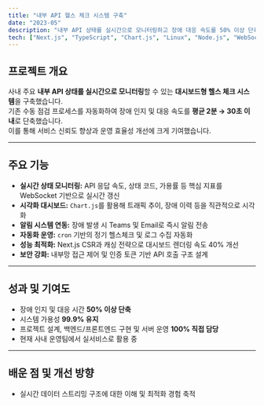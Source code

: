 ```yaml
---
title: "내부 API 헬스 체크 시스템 구축"
date: "2023-05"
description: "내부 API 상태를 실시간으로 모니터링하고 장애 대응 속도를 50% 이상 단축한 대시보드형 헬스 체크 시스템 개발"
tech: ["Next.js", "TypeScript", "Chart.js", "Linux", "Node.js", "WebSocket", "Redis", "Docker"]
---
```


## 프로젝트 개요
사내 주요 **내부 API 상태를 실시간으로 모니터링**할 수 있는 **대시보드형 헬스 체크 시스템**을 구축했습니다.  
기존 수동 점검 프로세스를 자동화하여 장애 인지 및 대응 속도를 **평균 2분 → 30초 이내**로 단축했습니다.  
이를 통해 서비스 신뢰도 향상과 운영 효율성 개선에 크게 기여했습니다.

---

## 주요 기능
- **실시간 상태 모니터링:** API 응답 속도, 상태 코드, 가용률 등 핵심 지표를 WebSocket 기반으로 실시간 갱신  
- **시각화 대시보드:** `Chart.js`를 활용해 트래픽 추이, 장애 이력 등을 직관적으로 시각화  
- **알림 시스템 연동:** 장애 발생 시 Teams 및 Email로 즉시 알림 전송  
- **자동화 운영:** `cron` 기반의 정기 헬스체크 및 로그 수집 자동화  
- **성능 최적화:** Next.js CSR과 캐싱 전략으로 대시보드 렌더링 속도 40% 개선  
- **보안 강화:** 내부망 접근 제어 및 인증 토큰 기반 API 호출 구조 설계  

---

## 성과 및 기여도
- 장애 인지 및 대응 시간 **50% 이상 단축**  
- 시스템 가용성 **99.9% 유지**  
- 프로젝트 설계, 백엔드/프론트엔드 구현 및 서버 운영 **100% 직접 담당**  
- 현재 사내 운영팀에서 실서비스로 활용 중  

---

## 배운 점 및 개선 방향
- 실시간 데이터 스트리밍 구조에 대한 이해 및 최적화 경험 축적  
